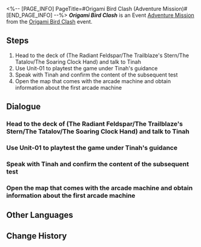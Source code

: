 <%-- [PAGE_INFO]
PageTitle=#Origami Bird Clash (Adventure Mission)#
[END_PAGE_INFO] --%>
{{Stub|Dialogue.}}
{{Mission Infobox
|id            = 8023101
|title         = Origami Bird Clash
|image         = <!--Mission Origami Bird Clash (Adventure Mission).png-->
|type          = Adventure
|event_name    = Origami Bird Clash
|chapter       = Origami Bird Clash
|requirements  = [[Trailblaze Mission]] ''[[Stranger in a Strange Land]]'' completed
|summary       = <!--official mission summary from Fate's Atlas-->
|characters    = Silver Wolf; Tinah; Trailblazer
|startLocation = [[Penacony]] - [[(The Radiant Feldspar/The Trailblaze's Stern/The Tatalov/The Soaring Clock Hand)]]
|world         = Penacony
|area          = (The Radiant Feldspar/The Trailblaze's Stern/The Tatalov/The Soaring Clock Hand)
|prev          = 
|next          = Origami Bird Clash: Collector's Edition
|rewards       = Stellar Jade*30; Traveler's Guide*4; Lost Crystal*4; Credit*60,000
}}
'''''Origami Bird Clash''''' is an Event [[Adventure Mission]] from the [[Origami Bird Clash]] event.

==Steps==
# Head to the deck of (The Radiant Feldspar/The Trailblaze's Stern/The Tatalov/The Soaring Clock Hand) and talk to Tinah
# Use Unit-01 to playtest the game under Tinah's guidance
# Speak with Tinah and confirm the content of the subsequent test
# Open the map that comes with the arcade machine and obtain information about the first arcade machine

<!--
==Gameplay Notes==

--><!--
==Trial Character==

-->
==Dialogue==
{{Stub Dialogue}}

===Head to the deck of (The Radiant Feldspar/The Trailblaze's Stern/The Tatalov/The Soaring Clock Hand) and talk to Tinah{{subst:void|<!--802310123-->}}===
{{Mission Description|type=adventure|location=(The Radiant Feldspar/The Trailblaze's Stern/The Tatalov/The Soaring Clock Hand)|You have received an invitation from The Family &mdash; Tinah of the Iris Family invites you to test a match-3 puzzle battle game called "Origami Bird Clash."<br />It doesn't seem like a scam... So, go take a look? There's nothing to lose.}}
{{Dialogue Start}}
:{{tx}}
{{Dialogue End}}

===Use Unit-01 to playtest the game under Tinah's guidance{{subst:void|<!--802310102-->}}===
{{Dialogue Start}}
:{{tx}}
{{Dialogue End}}

===Speak with Tinah and confirm the content of the subsequent test{{subst:void|<!--802310103-->}}===
{{Dialogue Start}}
:{{tx}}
{{Dialogue End}}

===Open the map that comes with the arcade machine and obtain information about the first arcade machine{{subst:void|<!--802310104-->}}===
{{Dialogue Start}}
:{{tx}}
{{Dialogue End}}

==Other Languages==
{{Other Languages
|en   = Origami Bird Clash
|zhs  = 「折纸小鸟对对碰」
|zht  = 「摺紙小鳥對對碰」
|ja   = 「折り紙の小鳥マッチ」
|ko   = 「종이새 팡팡」
|es   = Choque de pajaritos de papel
|fr   = Rififruit chez les oiseaux en origami
|ru   = Бумажная дуэль
|th   = นกกระดาษตะลุมบอน
|vi   = Chim Giấy Đại Chiến
|de   = Origamivogel-Matching
|id   = Adu Jotos Burung Origami
|pt   = Choque de Pássaro de Origami
}}

==Change History==
{{Change History|2.3}}

